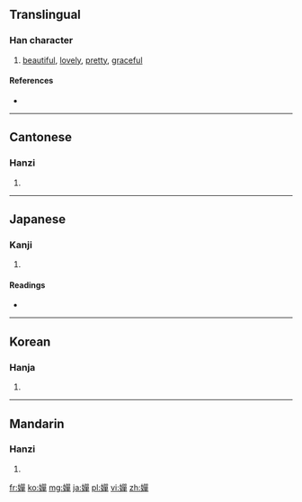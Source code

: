{{also|婵}}
==Translingual==

===Han character===
{{Han char|rn=38|rad=女|as=12|sn=15|four=4645<sub>6</sub>|canj=女口口十 (VRRJ)|ids=⿰[[女]][[單]]}}

# [[beautiful]], [[lovely]], [[pretty]], [[graceful]]

====References====
* {{Han ref|kx=0271.300|dkj=06738|dj=0539.210|hdz=21080.150|uh=5B0B|ud=23307|bh=BC60|bd=48224}}

----

==Cantonese==

===Hanzi===
{{yue-hanzi|jyut=|y=sim4, sin4|sim=婵}}

# {{defn|lang=yue|sort=女12}}

----

==Japanese==

===Kanji===
{{ja-kanji|grade=|rs=女12}}

# {{defn|lang=ja|sort=女12}}

====Readings====
* {{ja-readings|on=[[せん]] (sen), [[ぜん]] (zen)|kun=[[ひきつなが]] (hikitsunaga), [[みうち]] (miuchi)}}

----

==Korean==

===Hanja===
{{ko-hanja|hangeul=선|rv=seon|mr=sŏn}}

# {{defn|lang=ko|sort=女12}}

----

==Mandarin==

===Hanzi===
{{cmn-hanzi|sim=婵|pin=[[chán]] ([[chan2]])|wg=ch'an<sup>2</sup>}}

# {{defn|lang=cmn|sort=女12}}

[[fr:嬋]]
[[ko:嬋]]
[[mg:嬋]]
[[ja:嬋]]
[[pl:嬋]]
[[vi:嬋]]
[[zh:嬋]]